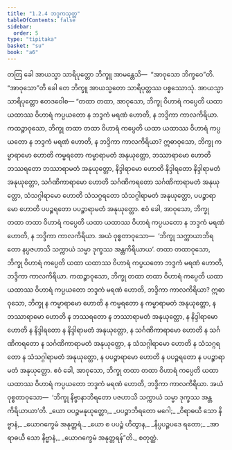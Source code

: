 ```yaml
---
title: "1.2.4 ဘဒ္ဒကသုတ္တ"
tableOfContents: false
sidebar:
  order: 5
type: "tipitaka"
basket: "su"
book: "a6"
---
```



<DynamicBreadcrumb />

<Division number="14" book="a6">

<Paragraph number="68" book="a6">
တတြ ခေါ အာယသ္မာ သာရိပုတ္တော ဘိက္ခူ အာမန္တေသိ—  “အာဝုသော ဘိက္ခဝေ”တိ. “အာဝုသော”တိ ခေါ တေ ဘိက္ခူ အာယသ္မတော သာရိပုတ္တဿ ပစ္စဿောသုံ. အာယသ္မာ သာရိပုတ္တော ဧတဒဝေါစ—
</Paragraph>

<Paragraph number="69" book="a6">
“တထာ တထာ, အာဝုသော, ဘိက္ခု ဝိဟာရံ ကပ္ပေတိ ယထာ ယထာဿ ဝိဟာရံ ကပ္ပယတော န ဘဒ္ဒကံ မရဏံ ဟောတိ, န ဘဒ္ဒိကာ ကာလကိရိယာ. ကထဉ္စာဝုသော, ဘိက္ခု တထာ တထာ ဝိဟာရံ ကပ္ပေတိ ယထာ ယထာဿ ဝိဟာရံ ကပ္ပယတော န ဘဒ္ဒကံ မရဏံ ဟောတိ, န ဘဒ္ဒိကာ ကာလကိရိယာ?
</Paragraph>

<Paragraph number="70" book="a6">
ဣဓာဝုသော, ဘိက္ခု ကမ္မာရာမော ဟောတိ ကမ္မရတော ကမ္မာရာမတံ အနုယုတ္တော, ဘဿာရာမော ဟောတိ ဘဿရတော ဘဿာရာမတံ အနုယုတ္တော, နိဒ္ဒါရာမော ဟောတိ နိဒ္ဒါရတော နိဒ္ဒါရာမတံ အနုယုတ္တော, သင်္ဂဏိကာရာမော ဟောတိ သင်္ဂဏိကရတော သင်္ဂဏိကာရာမတံ အနုယုတ္တော, သံသဂ္ဂါရာမော ဟောတိ သံသဂ္ဂရတော သံသဂ္ဂါရာမတံ အနုယုတ္တော, ပပဉ္စာရာမော ဟောတိ ပပဉ္စရတော ပပဉ္စာရာမတံ အနုယုတ္တော. ဧဝံ ခေါ, အာဝုသော, ဘိက္ခု တထာ တထာ ဝိဟာရံ ကပ္ပေတိ ယထာ ယထာဿ ဝိဟာရံ ကပ္ပယတော န ဘဒ္ဒကံ မရဏံ ဟောတိ, န ဘဒ္ဒိကာ ကာလကိရိယာ. အယံ ဝုစ္စတာဝုသော—  ‘ဘိက္ခု သက္ကာယာဘိရတော နပ္ပဇဟာသိ သက္ကာယံ သမ္မာ ဒုက္ခဿ အန္တကိရိယာယ’.
</Paragraph>

<Paragraph number="71" book="a6">
တထာ တထာဝုသော, ဘိက္ခု ဝိဟာရံ ကပ္ပေတိ ယထာ ယထာဿ ဝိဟာရံ ကပ္ပယတော ဘဒ္ဒကံ မရဏံ ဟောတိ, ဘဒ္ဒိကာ ကာလကိရိယာ. ကထဉ္စာဝုသော, ဘိက္ခု တထာ တထာ ဝိဟာရံ ကပ္ပေတိ ယထာ ယထာဿ ဝိဟာရံ ကပ္ပယတော ဘဒ္ဒကံ မရဏံ ဟောတိ, ဘဒ္ဒိကာ ကာလကိရိယာ?
</Paragraph>

<Paragraph number="72" book="a6">
ဣဓာဝုသော, ဘိက္ခု န ကမ္မာရာမော ဟောတိ န ကမ္မရတော န ကမ္မာရာမတံ အနုယုတ္တော, န ဘဿာရာမော ဟောတိ န ဘဿရတော န ဘဿာရာမတံ အနုယုတ္တော, န နိဒ္ဒါရာမော ဟောတိ န နိဒ္ဒါရတော န နိဒ္ဒါရာမတံ အနုယုတ္တော, န သင်္ဂဏိကာရာမော ဟောတိ န သင်္ဂဏိကရတော န သင်္ဂဏိကာရာမတံ အနုယုတ္တော, န သံသဂ္ဂါရာမော ဟောတိ န သံသဂ္ဂရတော န သံသဂ္ဂါရာမတံ အနုယုတ္တော, န ပပဉ္စာရာမော ဟောတိ န ပပဉ္စရတော န ပပဉ္စာရာမတံ အနုယုတ္တော. ဧဝံ ခေါ, အာဝုသော, ဘိက္ခု တထာ တထာ ဝိဟာရံ ကပ္ပေတိ ယထာ ယထာဿ ဝိဟာရံ ကပ္ပယတော ဘဒ္ဒကံ မရဏံ ဟောတိ, ဘဒ္ဒိကာ ကာလကိရိယာ. အယံ ဝုစ္စတာဝုသော—  ‘ဘိက္ခု နိဗ္ဗာနာဘိရတော ပဇဟာသိ သက္ကာယံ သမ္မာ ဒုက္ခဿ အန္တကိရိယာယာ’တိ.
</Paragraph>

<Paragraph number="73" type="verses" book="a6">
_ယော ပပဉ္စမနုယုတ္တော,_  
_ပပဉ္စာဘိရတော မဂေါ;_  
_ဝိရာဓယီ သော နိဗ္ဗာနံ,_  
_ယောဂက္ခေမံ အနုတ္တရံ._  

</Paragraph>

<Paragraph number="74" type="verses" book="a6">
_ယော စ ပပဉ္စံ ဟိတွာန,_  
_နိပ္ပပဉ္စပဒေ ရတော;_  
_အာရာဓယီ သော နိဗ္ဗာနံ,_  
_ယောဂက္ခေမံ အနုတ္တရန်”တိ._  


</Paragraph>
</Division>

<Paragraph number="75" type="center" book="a6">
စတုတ္ထံ.
</Paragraph>